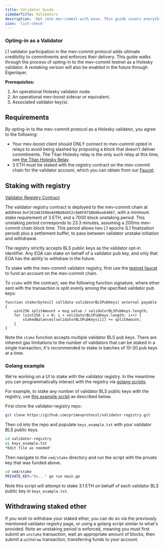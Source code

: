 ```yaml
---
title: Validator Guide
sidebarTitle: Validators
description: 'Opt into mev-commit with ease. This guide covers everything you need to do to passively interact with the mev-commit protocol as a validator.'
icon: 'list-check'
---
```


### Opting-in as a Validator

L1 validator participation in the mev-commit protocol adds ultimate credibility to commitments and enforces their delivery. This guide walks through the process of opting-in to the mev-commit testnet as a Holesky validator. A restaking version will also be enabled in the future through Eigenlayer.

**Prerequisites:**

1. An operational Holesky validator node. 
2. An operational mev-boost sidecar or equivalent.
3. Associated validator key(s).

## Requirements

By opting-in to the mev-commit protocol as a Holesky validator, you agree to the following:

* Your mev-boost client should ONLY connect to mev-commit opted in relays to avoid being slashed by proposing a block that doesn't deliver commitments. The Titan Holesky relay is the only such relay at this time, see [the Titan Holesky Relay](https://docs.titanrelay.xyz/).
* 3 ETH must be staked with the registry contract on the mev-commit chain for the validator account, which you can obtain from our [Faucet](/get-started/faucet).

## Staking with registry

[Validator Registry Contract](http://explorer.testnet.mev-commit.xyz/address/0xF263483500e849Bd8d452c9A0F075B606ee64087)

The validator registry contract is deployed to the mev-commit chain at address `0xF263483500e849Bd8d452c9A0F075B606ee64087`, with a minimum stake requirement of 3 ETH, and a 7000 block unstaking period. This unstaking period corresponds to 23.3 minutes, assuming a 200ms mev-commit chain block time. This period allows two L1 epochs (L1 finalization period) plus a settlement buffer, to pass between validator unstake initiation and withdrawal.

The registry strictly accepts BLS public keys as the validator opt-in identifier. Any EOA can stake on behalf of a validator pub key, and only that EOA has the ability to withdraw in the future.

To stake with the mev-commit validator registry, first use the [testnet faucet](/get-started/faucet) to fund an account on the mev-commit chain.

To `stake` with the contract, see the following function signature, where ether sent with the transaction is split evenly among the specified validator pub keys:

```solidity
function stake(bytes[] calldata validatorBLSPubKeys) external payable {
    uint256 splitAmount = msg.value / validatorBLSPubKeys.length;
    for (uint256 i = 0; i < validatorBLSPubKeys.length; i++) {
        stakedBalances[validatorBLSPubKeys[i]] += splitAmount;
    }
}
```

Note the `stake` function accepts multiple validator BLS pub keys. There are inherent gas limitations to the number of validators that can be staked in a single transaction, it's recommended to stake in batches of 10-20 pub keys at a time.

### Golang example

We're working on a UI to stake with the validator registry. In the meantime you can programmatically interact with the registry via [golang scripts](https://github.com/primevprotocol/validator-registry).

For example, to stake any number of validator BLS public keys with the registry, use [this example script](https://github.com/primevprotocol/validator-registry/blob/main/cmd/stake/main.go) as described below.

First clone the validator-registry repo:

```bash
git clone https://github.com/primevprotocol/validator-registry.git
```

Then cd into the repo and populate `keys_example.txt` with your validator BLS public keys.

```bash
cd validator-registry
vi keys_example.txt
*Edit file as needed*
```

Then navigate to the `cmd/stake` directory and run the script with the private key that was funded above.

```bash
cd cmd/stake
PRIVATE_KEY="0x..." go run main.go
```

Note this script will attempt to stake 3.1 ETH on behalf of each validator BLS public key in `keys_example.txt`.

## Withdrawing staked ether

If you wish to withdraw your staked ether, you can do so via the previously mentioned validator registry page, or using a golang script similar to what's provided. Note an unstaking period is enforced, meaning you must first submit an `unstake` transaction, wait an appropriate amount of blocks, then submit a `withdraw` transaction, transferring funds to your account.
